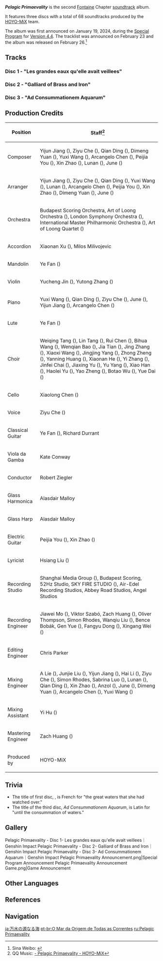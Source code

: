 {{Album Infobox
|image       = Pelagic Primaevality.png
|type        = Original Game Soundtracks
|group       = Albums
|medium      = Digital
|releaseDate = 2024-02-26 12:00:00 GMT+8
|length      = 2 hr 2 min - 68 tracks
|spotify     = 66LefdTRwCA7Mj7LCcCGk3
|youtube     = OLAK5uy_nn6BTcY4y9dTM8FB8ZWv_7Sqi1uB3LHus
}}
'''''Pelagic Primaevality''''' is the second [[Fontaine]] Chapter [[soundtrack]] album.

It features three discs with a total of 68 soundtracks produced by the [[HOYO-MiX]] team.

The album was first announced on January 19, 2024, during the [[Special Program]] for [[Version 4.4]]. The tracklist was announced on February 23 and the album was released on February 26.<ref>Sina Weibo: [https://weibo.com/6593199887/O1Umia3gm {{zh|「《原神》第二张枫丹篇OST即将上线 」}}]</ref>

==Tracks==
===Disc 1 - "Les grandes eaux qu'elle avait veillees"===
{{Soundtracks by Category Table|Pelagic Primaevality Disc 1 Soundtracks|hidealbum=1}}

===Disc 2 - "Galliard of Brass and Iron"===
{{Soundtracks by Category Table|Pelagic Primaevality Disc 2 Soundtracks|hidealbum=1}}

===Disc 3 - "Ad Consummationem Aquarum"===
{{Soundtracks by Category Table|Pelagic Primaevality Disc 3 Soundtracks|hidealbum=1}}

==Production Credits==
{| class="wikitable"
! Position
! Staff<ref>QQ Music: [https://y.qq.com/n/ryqq/albumDetail/003FetAL1bLSvp {{zh|原神}}-{{zh|万流始源之海}} Pelagic Primaevality - HOYO-MiX]</ref>
|-
| Composer
| Yijun Jiang ({{zh|姜以君}}), Ziyu Che ({{zh|车子玉}}), Qian Ding ({{zh|丁谦}}), Dimeng Yuan ({{zh|苑迪萌}}), Yuxi Wang ({{zh|王予曦}}), Arcangelo Chen ({{zh|陈子敏}}), Peijia You ({{zh|尤裴佳}}), Xin Zhao ({{zh|赵鑫}}), Lunan ({{zh|路南}}), June ({{zh|刘越}})
|-
| Arranger
| Yijun Jiang ({{zh|姜以君}}), Ziyu Che ({{zh|车子玉}}), Qian Ding ({{zh|丁谦}}), Yuxi Wang ({{zh|王予曦}}), Lunan ({{zh|路南}}), Arcangelo Chen ({{zh|陈子敏}}), Peijia You ({{zh|尤裴佳}}), Xin Zhao ({{zh|赵鑫}}), Dimeng Yuan ({{zh|苑迪萌}}), June ({{zh|刘越}})
|-
| Orchestra
| Budapest Scoring Orchestra, Art of Loong Orchestra ({{zh|龙之艺交响乐团}}), London Symphony Orchestra ({{zh|伦敦交响乐团}}), International Master Philharmonic Orchestra ({{zh|国际首席爱乐乐团}}), Art of Loong Quartet ({{zh|龙之艺四重奏}})
|-
| Accordion
| Xiaonan Xu ({{zh|许笑男}}), Milos Milivojevic
|-
| Mandolin
| Ye Fan ({{zh|范晔}})
|-
| Violin
| Yucheng Jin ({{zh|金于城}}), Yutong Zhang ({{zh|张羽僮}})
|-
| Piano
| Yuxi Wang ({{zh|王予曦}}), Qian Ding ({{zh|丁谦}}), Ziyu Che ({{zh|车子玉}}), June ({{zh|刘越}}), Yijun Jiang ({{zh|姜以君}}), Arcangelo Chen ({{zh|陈子敏}})
|-
| Lute
| Ye Fan ({{zh|范晔}})
|-
| Choir
| Weiqing Tang ({{zh|唐卫青}}), Lin Tang ({{zh|汤琳}}), Rui Chen ({{zh|陈瑞}}), Bihua Wang ({{zh|王碧华}}), Wenqian Bao ({{zh|包雯茜}}), Jia Tian ({{zh|田佳}}), Jing Zhang ({{zh|张菁}}), Xiaoxi Wang ({{zh|王潇希}}), Jingjing Yang ({{zh|杨晶晶}}), Zhong Zheng ({{zh|郑重}}), Yanning Huang ({{zh|黄彦宁}}), Xiaonan He ({{zh|何晓楠}}), Yi Zhang ({{zh|张怡}}), Jinfei Chai ({{zh|柴锦斐}}), Jiaxing Yu ({{zh|喻佳星}}), Yu Yang ({{zh|余杨}}), Xiao Han ({{zh|韩潇}}), Haolei Yu ({{zh|于浩磊}}), Yao Zheng ({{zh|郑瑶}}), Botao Wu ({{zh|吴波涛}}), Yue Dai ({{zh|戴月}})
|-
| Cello
| Xiaolong Chen ({{zh|陈小龙}})
|-
| Voice
| Ziyu Che ({{zh|车子玉}})
|-
| Classical Guitar
| Ye Fan ({{zh|范晔}}), Richard Durrant
|-
| Viola da Gamba
| Kate Conway
|-
| Conductor
| Robert Ziegler
|-
| Glass Harmonica
| Alasdair Malloy
|-
| Glass Harp
| Alasdair Malloy
|-
| Electric Guitar
| Peijia You ({{zh|尤裴佳}}), Xin Zhao ({{zh|赵鑫}})
|-
| Lyricist
| Hsiang Liu ({{zh|项柳}})
|-
| Recording Studio
| Shanghai Media Group ({{zh|上海广播大厦}}), Budapest Scoring, 52Hz Studio, SKY FIRE STUDIO ({{zh|九紫天诚录音棚}}), Air-Edel Recording Studios, Abbey Road Studios, Angel Studios
|-
| Recording Engineer
| Jiawei Mo ({{zh|莫家伟}}), Viktor Szabó, Zach Huang ({{zh|黄巍}}), Oliver Thompson, Simon Rhodes, Wanqiu Liu ({{zh|刘婉秋}}), Bence Bobák, Gen Yue ({{zh|岳艮}}), Fangyu Dong ({{zh|董方昱}}), Xingang Wei ({{zh|魏新刚}})
|-
| Editing Engineer
| Chris Parker
|-
| Mixing Engineer
| A Lie ({{zh|阿烈}}), Junjie Liu ({{zh|刘俊杰}}), Yijun Jiang ({{zh|姜以君}}), Hai Li ({{zh|李海}}), Ziyu Che ({{zh|车子玉}}), Simon Rhodes, Sabrina Luo ({{zh|罗筱薇}}), Lunan ({{zh|路南}}), Qian Ding ({{zh|丁谦}}), Xin Zhao ({{zh|赵鑫}}), Anzol ({{zh|鸦雀有声}}), June ({{zh|刘越}}), Dimeng Yuan ({{zh|苑迪萌}}), Arcangelo Chen ({{zh|陈子敏}}), Yuxi Wang ({{zh|王予曦}})
|-
| Mixing Assistant
| Yi Hu ({{zh|胡舣}})
|-
| Mastering Engineer
| Zach Huang ({{zh|黄巍}})
|-
| Produced by
| HOYO-MiX
|}

==Trivia==
*The title of first disc, {{Fr|Les grandes eaux qu'elle avait veillées}}, is French for "the great waters that she had watched over."
*The title of the third disc, ''Ad Consummationem Aquarum'', is Latin for "until the consummation of waters."

==Gallery==
<gallery>
Pelagic Primaevality - Disc 1- Les grandes eaux qu'elle avait veillees｜Genshin Impact
Pelagic Primaevality - Disc 2- Galliard of Brass and Iron｜Genshin Impact
Pelagic Primaevality - Disc 3- Ad Consummationem Aquarum｜Genshin Impact
Pelagic Primaevality Announcement.png|Special Program Announcement
Pelagic Primaevality Announcement Game.png|Game Announcement
</gallery>

==Other Languages==
{{Other Languages
|en       = Pelagic Primaevality
|zhs      = 万流始源之海
|zhs_rm   = Wànliú Shǐyuán zhī Hǎi
|zht      = 萬流始源之海
|zht_rm   = Wànliú Shǐyuán zhī Hǎi
|zh_tl    = The Sea That Begins Myriads of Flows
|ja       = 万水の源なる海
|ja_rm    = Bansui no Minamoto naru Umi
|ja_tl    = The Sea, [[Source of All Waters: The Great Fontaine Lake|Source of All Waters]]
|ko       = 원천<->의 바다
|ko_tl    = The Sea of Origin
|es       = Pelagic Primaevality
|fr       = Pelagic Primaevality
|ru       = Pelagic Primaevality
|th       = Pelagic Primaevality
|vi       = Pelagic Primaevality
|de       = Pelagic Primaevality
|id       = Pelagic Primaevality
|pt       = O Mar da Origem de Todas as Correntes<ref>YouTube: [https://youtu.be/abZdO3rWoVc Version 4.4 Special Program]</ref>
|pt_tl    = The sea of the Origin of All the Flows
|tr       = Pelagic Primaevality
|it       = Pelagic Primaevality
}}

==References==
{{Reflist}}

==Navigation==
{{Album Navbox|main}}

[[ja:万水の源なる海]]
[[pt-br:O Mar da Origem de Todas as Correntes]]
[[ru:Pelagic Primaevality]]